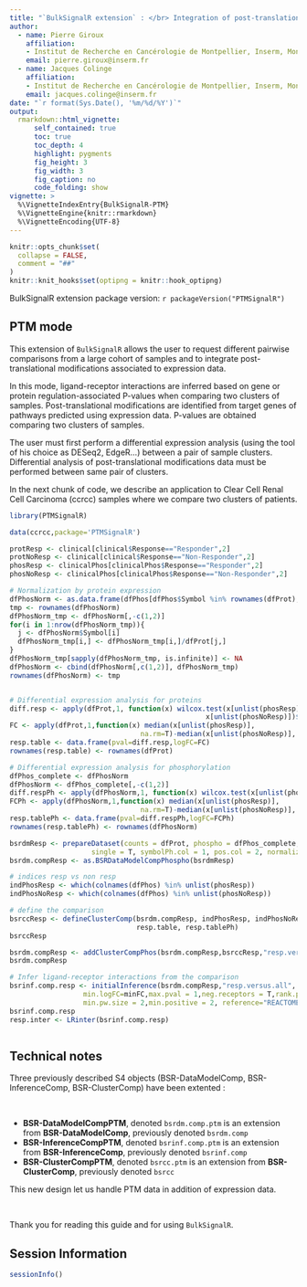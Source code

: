 ```yaml
---
title: "`BulkSignalR extension` : </br> Integration of post-translational modifications for inference of ligand-receptor interactions"
author:
  - name: Pierre Giroux
    affiliation:
    - Institut de Recherche en Cancérologie de Montpellier, Inserm, Montpellier, France 
    email: pierre.giroux@inserm.fr
  - name: Jacques Colinge
    affiliation:
    - Institut de Recherche en Cancérologie de Montpellier, Inserm, Montpellier, France 
    email: jacques.colinge@inserm.fr
date: "`r format(Sys.Date(), '%m/%d/%Y')`"
output: 
  rmarkdown::html_vignette:
      self_contained: true
      toc: true
      toc_depth: 4
      highlight: pygments
      fig_height: 3
      fig_width: 3
      fig_caption: no
      code_folding: show
vignette: >
  %\VignetteIndexEntry{BulkSignalR-PTM}
  %\VignetteEngine{knitr::rmarkdown}
  %\VignetteEncoding{UTF-8}
---
```

  
```r
knitr::opts_chunk$set(
  collapse = FALSE, 
  comment = "##"
)
knitr::knit_hooks$set(optipng = knitr::hook_optipng)
```

BulkSignalR extension package version: `r packageVersion("PTMSignalR")`

## PTM mode 

This extension of `BulkSignalR` allows the user to request different pairwise
comparisons from a large cohort of samples and to integrate post-translational 
modifications associated to expression data.

In this mode, ligand-receptor interactions are inferred based on gene or protein
regulation-associated P-values when comparing two clusters of samples. 
Post-translational modifications are identified from target genes of pathways 
predicted using expression data. P-values are obtained comparing two clusters of
samples.

The user must first perform a differential expression analysis 
(using the tool of his choice as DESeq2, EdgeR...) between a 
pair of sample clusters. Differential analysis of post-translational 
modifications data must be performed between same pair of clusters.


In the next chunk of code, we describe an application to 
Clear Cell Renal Cell Carcinoma (ccrcc) samples where we compare two clusters 
of patients.

```r
library(PTMSignalR)

data(ccrcc,package='PTMSignalR')

protResp <- clinical[clinical$Response=="Responder",2]
protNoResp <- clinical[clinical$Response=="Non-Responder",2]
phosResp <- clinicalPhos[clinicalPhos$Response=="Responder",2]
phosNoResp <- clinicalPhos[clinicalPhos$Response=="Non-Responder",2]

# Normalization by protein expression 
dfPhosNorm <- as.data.frame(dfPhos[dfPhos$Symbol %in% rownames(dfProt),])
tmp <- rownames(dfPhosNorm)
dfPhosNorm_tmp <- dfPhosNorm[,-c(1,2)]
for(i in 1:nrow(dfPhosNorm_tmp)){
  j <- dfPhosNorm$Symbol[i]
  dfPhosNorm_tmp[i,] <- dfPhosNorm_tmp[i,]/dfProt[j,]
}
dfPhosNorm_tmp[sapply(dfPhosNorm_tmp, is.infinite)] <- NA
dfPhosNorm <- cbind(dfPhosNorm[,c(1,2)], dfPhosNorm_tmp)
rownames(dfPhosNorm) <- tmp


# Differential expression analysis for proteins
diff.resp <- apply(dfProt,1, function(x) wilcox.test(x[unlist(phosResp)],
                                                x[unlist(phosNoResp)])$p.value)
FC <- apply(dfProt,1,function(x) median(x[unlist(phosResp)], 
                                na.rm=T)-median(x[unlist(phosNoResp)], na.rm=T))
resp.table <- data.frame(pval=diff.resp,logFC=FC)
rownames(resp.table) <- rownames(dfProt)

# Differential expression analysis for phosphorylation
dfPhos_complete <- dfPhosNorm
dfPhosNorm <- dfPhos_complete[,-c(1,2)]
diff.respPh <- apply(dfPhosNorm,1, function(x) wilcox.test(x[unlist(phosResp)],x[unlist(phosNoResp)])$p.value)
FCPh <- apply(dfPhosNorm,1,function(x) median(x[unlist(phosResp)], 
                                na.rm=T)-median(x[unlist(phosNoResp)], na.rm=T))
resp.tablePh <- data.frame(pval=diff.respPh,logFC=FCPh)
rownames(resp.tablePh) <- rownames(dfPhosNorm)

bsrdmResp <- prepareDataset(counts = dfProt, phospho = dfPhos_complete, 
                    single = T, symbolPh.col = 1, pos.col = 2, normalize = T, method="TC",min.count=0,min.LR.found=10)
bsrdm.compResp <- as.BSRDataModelCompPhospho(bsrdmResp)

# indices resp vs non resp
indPhosResp <- which(colnames(dfPhos) %in% unlist(phosResp))
indPhosNoResp <- which(colnames(dfPhos) %in% unlist(phosNoResp))

# define the comparison
bsrccResp <- defineClusterComp(bsrdm.compResp, indPhosResp, indPhosNoResp, 
                               resp.table, resp.tablePh)
bsrccResp

bsrdm.compResp <- addClusterCompPhos(bsrdm.compResp,bsrccResp,"resp.versus.all")
bsrdm.compResp

# Infer ligand-receptor interactions from the comparison
bsrinf.comp.resp <- initialInference(bsrdm.compResp,"resp.versus.all",
                  min.logFC=minFC,max.pval = 1,neg.receptors = T,rank.p = 0.75,
                  min.pw.size = 2,min.positive = 2, reference="REACTOME")
bsrinf.comp.resp
resp.inter <- LRinter(bsrinf.comp.resp)



```  

##  Technical notes

Three previously described S4 objects (BSR-DataModelComp, BSR-InferenceComp, BSR-ClusterComp) 
have been extented :  
  
  \


* **BSR-DataModelCompPTM**, denoted `bsrdm.comp.ptm` is an extension from 
**BSR-DataModelComp**, previously denoted `bsrdm.comp`  
* **BSR-InferenceCompPTM**, denoted `bsrinf.comp.ptm` is an extension from 
**BSR-InferenceComp**, previously denoted `bsrinf.comp` 
* **BSR-ClusterCompPTM**, denoted `bsrcc.ptm` is an extension from 
**BSR-ClusterComp**, previously denoted `bsrcc` 



This new design let us handle PTM data in addition of expression data.

\

Thank you for reading this guide and for using `BulkSignalR`.  

## Session Information

```r
sessionInfo()
```
